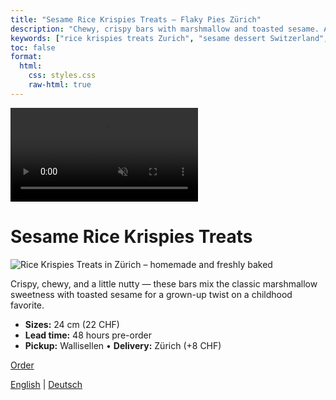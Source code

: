 ```yaml
---
title: "Sesame Rice Krispies Treats – Flaky Pies Zürich"
description: "Chewy, crispy bars with marshmallow and toasted sesame. A fun twist on a nostalgic classic."
keywords: ["rice krispies treats Zurich", "sesame dessert Switzerland", "chewy marshmallow bar Zurich", "handmade sweets Zurich", "Wallisellen bakery treats"]
toc: false
format:
  html:
    css: styles.css
    raw-html: true 
---
```

<!-- Desktop background video -->
<div class="background-video-container">
  <video autoplay muted loop playsinline>
    <source src="../Backgroundrotating.mp4" type="video/mp4">
  </video>
</div>

# Sesame Rice Krispies Treats

<div class="pie-layout">

<img src="images/Sesame-Rice-Krispies-Treats.jpg"
       alt="Rice Krispies Treats in Zürich – homemade and freshly baked"
       class="pie-photo" loading="lazy">

<div class="pie-text">
<p>
      Crispy, chewy, and a little nutty — these bars mix the classic marshmallow sweetness with toasted sesame for a grown-up twist on a childhood favorite.
</p>
<ul>
<li><strong>Sizes:</strong> 24 cm (22 CHF)</li>
<li><strong>Lead time:</strong> 48 hours pre-order</li>
<li><strong>Pickup:</strong> Wallisellen • <strong>Delivery:</strong> Zürich (+8 CHF)</li>
</ul>
<div class="nav-button">
  <a href="order-pies-zurich.qmd" class="btn-link">Order</a>
</div>
</div>

</div>



<div class="content-overlay">



<script type="application/ld+json">
{
  "@context": "https://schema.org",
  "@type": "Bakery",
  "name": "Flaky",
  "image": "https://yourdomain.com/logo_website.png",
  "address": {
    "@type": "PostalAddress",
    "addressLocality": "Zürich",
    "addressCountry": "CH"
  },
  "servesCuisine": "American desserts",
  "url": "https://yourdomain.com",
  "description": "Flaky is a home-based microbakery in Zürich, baking handmade American-style pies such as pumpkin pie, cinnamon apple crumble, and pecan pie."
}
</script>


<div class="language-switch">
  <a href="rice-krispies-treats-zurich.html">English</a> |
  <a href="de/rice-krispies-treats-zurich.html">Deutsch</a>
</div>



<div class="footer-heart">
  <i class="fas fa-heart"></i>
</div>


<script>
document.addEventListener("DOMContentLoaded", function() {
  const navLinks = document.querySelectorAll('.navbar-nav .nav-link');
  const navbarCollapse = document.querySelector('.navbar-collapse');

  navLinks.forEach(function(link) {
    link.addEventListener('click', function() {
      if (navbarCollapse.classList.contains('show')) {
        // collapse the menu
        const collapse = new bootstrap.Collapse(navbarCollapse);
        collapse.hide();
      }
    });
  });
});
</script>
